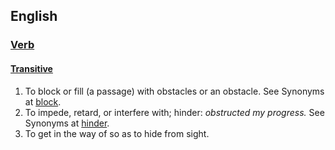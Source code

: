 ==English==
=== [[Verb]] ===
==== [[Transitive]] ====

# To block or fill (a passage) with obstacles or an obstacle. See Synonyms at [[block]].
# To impede, retard, or interfere with; hinder: ''obstructed my progress.'' See Synonyms at [[hinder]].
# To get in the way of so as to hide from sight.